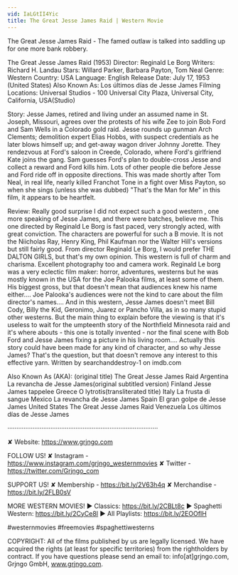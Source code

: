 ```yaml
---
vid: IaLGtII4Yic
title: The Great Jesse James Raid | Western Movie
---
```


The Great Jesse James Raid - The famed outlaw is talked into saddling up for one more bank robbery.

The Great Jesse James Raid (1953)
Director: Reginald Le Borg
Writers: Richard H. Landau
Stars: Willard Parker, Barbara Payton, Tom Neal
Genre: Western
Country: USA
Language: English
Release Date: July 17, 1953 (United States)
Also Known As: Los últimos días de Jesse James
Filming Locations: Universal Studios - 100 Universal City Plaza, Universal City, California, USA(Studio)

Story:
Jesse James, retired and living under an assumed name in St. Joseph, Missouri, agrees over the protests of his wife Zee to join Bob Ford and Sam Wells in a Colorado gold raid. Jesse rounds up gunman Arch Clements; demolition expert Elias Hobbs, with suspect credentials as he later blows himself up; and get-away wagon driver Johnny Jorette. They rendezvous at Ford's saloon in Creede, Colorado, where Ford's girlfriend Kate joins the gang. Sam guesses Ford's plan to double-cross Jesse and collect a reward and Ford kills him. Lots of other people die before Jesse and Ford ride off in opposite directions. This was made shortly after Tom Neal, in real life, nearly killed Franchot Tone in a fight over Miss Payton, so when she sings (unless she was dubbed) "That's the Man for Me" in this film, it appears to be heartfelt.

Review:
Really good surprise
I did not expect such a good western , one more speaking of Jesse James, and there were batches, believe me. This one directed by Reginald Le Borg is fast paced, very strongly acted, with great conviction. The characters are powerful for such a B movie. It is not the Niicholas Ray, Henry King, Phil Kaufman nor the Walter Hill's versions but still fairly good. From director Reginald Le Borg, I would prefer THE DALTON GIRLS, but that's my own opinion. This western is full of charm and charisma. Excellent photography too and camera work. Reginald Le borg was a very eclectic film maker: horror, adventures, westerns but he was mostly known in the USA for the Joe Palooka films, at least some of them. His biggest gross, but that doesn't mean that audiences knew his name either.... Joe Palooka's audiences were not the kind to care about the film director's names.... And in this western, Jesse James doesn't meet Bill Cody, Billy the Kid, Geronimo, Juarez or Pancho Villa, as in so many stupid other westerns. But the main thing to explain before the viewing is that it's useless to wait for the umpteenth story of the Northfield Minnesota raid and it's where abouts - this one is totally invented - nor the final scene with Bob Ford and Jesse James fixing a picture in his living room.... Actually this story could have been made for any kind of character, and so why Jesse James? That's the question, but that doesn't remove any interest to this effective yarn. Written by searchanddestroy-1 on imdb.com

Also Known As (AKA):
(original title) The Great Jesse James Raid
Argentina La revancha de Jesse James(original subtitled version)
Finland Jesse James tappelee
Greece O lytrotis(transliterated title)
Italy La frusta di sangue
Mexico La revancha de Jesse James
Spain El gran golpe de Jesse James
United States The Great Jesse James Raid
Venezuela Los últimos días de Jesse James

····················································································

✘ Website: https://www.grjngo.com

FOLLOW US!
✘ Instagram - https://www.instagram.com/grjngo_westernmovies
✘ Twitter - https://twitter.com/Grjngo_com

SUPPORT US!
✘ Membership - https://bit.ly/2V63h4q
✘ Merchandise - https://bit.ly/2FLB0sV

MORE WESTERN MOVIES! 
► Classics: https://bit.ly/2CBLt8c 
► Spaghetti Western: https://bit.ly/2CyCe8I 
► All Playlists: https://bit.ly/2EOOfIH 

#westernmovies #freemovies #spaghettiwesterns

COPYRIGHT: All of the films published by us are legally licensed. We have acquired the rights (at least for specific territories) from the rightholders by contract. If you have questions please send an email to: info[at]grjngo.com, Grjngo GmbH, www.grjngo.com.